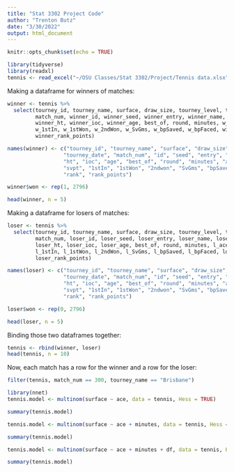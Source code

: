 ---
title: "Stat 3302 Project Code"
author: "Trenton Butz"
date: "3/30/2022"
output: html_document
---

```{r setup, include=FALSE}
knitr::opts_chunk$set(echo = TRUE)
```


```{r}
library(tidyverse)
library(readxl)
tennis <- read_excel("~/OSU Classes/Stat 3302/Project/Tennis data.xlsx")
```

Making a dataframe for winners of matches:

```{r}
winner <- tennis %>% 
  select(tourney_id, tourney_name, surface, draw_size, tourney_level, tourney_date, 
         match_num, winner_id, winner_seed, winner_entry, winner_name, winner_hand, 
         winner_ht, winner_ioc, winner_age, best_of, round, minutes, w_ace, w_df, w_svpt, 
         w_1stIn, w_1stWon, w_2ndWon, w_SvGms, w_bpSaved, w_bpFaced, winner_rank, 
         winner_rank_points)

names(winner) <- c("tourney_id", "tourney_name", "surface", "draw_size", "tourney_level", 
                  "tourney_date", "match_num", "id", "seed", "entry", "name", "hand", 
                  "ht", "ioc", "age", "best_of", "round", "minutes", "ace", "df", 
                  "svpt", "1stIn", "1stWon", "2ndwon", "SvGms", "bpSaved", "bpFaced", 
                  "rank", "rank_points")

winner$won <- rep(1, 2796)

head(winner, n = 5)
```

Making a dataframe for losers of matches:

```{r}
loser <- tennis %>% 
  select(tourney_id, tourney_name, surface, draw_size, tourney_level, tourney_date, 
         match_num, loser_id, loser_seed, loser_entry, loser_name, loser_hand, 
         loser_ht, loser_ioc, loser_age, best_of, round, minutes, l_ace, l_df, l_svpt, 
         l_1stIn, l_1stWon, l_2ndWon, l_SvGms, l_bpSaved, l_bpFaced, loser_rank, 
         loser_rank_points)

names(loser) <- c("tourney_id", "tourney_name", "surface", "draw_size", "tourney_level", 
                  "tourney_date", "match_num", "id", "seed", "entry", "name", "hand", 
                  "ht", "ioc", "age", "best_of", "round", "minutes", "ace", "df", 
                  "svpt", "1stIn", "1stWon", "2ndwon", "SvGms", "bpSaved", "bpFaced", 
                  "rank", "rank_points")

loser$won <- rep(0, 2796)

head(loser, n = 5)
```


Binding those two dataframes together:

```{r}
tennis <- rbind(winner, loser)
head(tennis, n = 10)
```

Now, each match has a row for the winner and a row for the loser:

```{r}
filter(tennis, match_num == 300, tourney_name == "Brisbane")
```


```{r}
library(nnet)
tennis.model <- multinom(surface ~ ace, data = tennis, Hess = TRUE)

summary(tennis.model)
```


```{r}
tennis.model <- multinom(surface ~ ace + minutes, data = tennis, Hess = TRUE)

summary(tennis.model)
```

```{r}
tennis.model <- multinom(surface ~ ace + minutes + df, data = tennis, Hess = TRUE)

summary(tennis.model)
```




